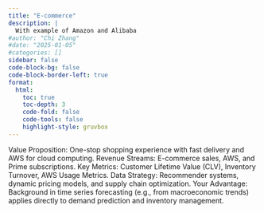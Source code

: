 ```yaml
---
title: "E-commerce"
description: |
  With example of Amazon and Alibaba
#author: "Chi Zhang"
#date: "2025-01-05"
#categories: []
sidebar: false
code-block-bg: false
code-block-border-left: true
format: 
  html:
    toc: true
    toc-depth: 3
    code-fold: false
    code-tools: false
    highlight-style: gruvbox
---
```


Value Proposition: One-stop shopping experience with fast delivery and AWS for cloud computing.
Revenue Streams: E-commerce sales, AWS, and Prime subscriptions.
Key Metrics: Customer Lifetime Value (CLV), Inventory Turnover, AWS Usage Metrics.
Data Strategy: Recommender systems, dynamic pricing models, and supply chain optimization.
Your Advantage: Background in time series forecasting (e.g., from macroeconomic trends) applies directly to demand prediction and inventory management.





